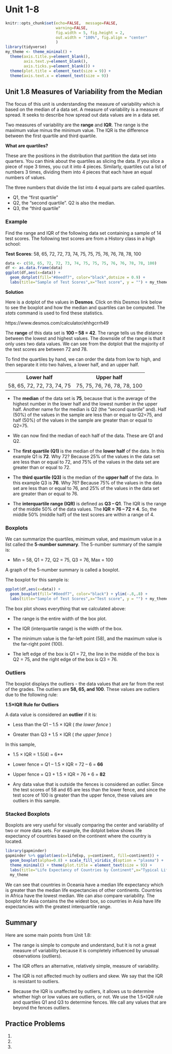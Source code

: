 # Unit 1-8 {-}

```r
knitr::opts_chunk$set(echo=FALSE,  message=FALSE, 
                      warning=FALSE, 
                      fig.width = 5, fig.height = 2,
                      out.width = "100%", fig.align = "center"
                      )
library(tidyverse)
my_theme <- theme_minimal() +
  theme(axis.title.y=element_blank(),
        axis.text.y=element_blank(),
        axis.ticks.y=element_blank()) +
  theme(plot.title = element_text(size = 9)) +
  theme(axis.text.x = element_text(size = 9))

```

## Unit 1.8 Measures of Variability from the Median {-}

The focus of this unit is understanding the measure of variability which is based on the median of a data set. A measure of variability is a measure of spread. It seeks to describe how spread out data values are in a data set.

Two measures of variability are the **range** and **IQR**. The range is the maximum value minus the minimum value. The IQR is the difference between the first quartile and third quartile.

**What are quartiles?**

These are the positions in the distribution that partition the data set into quarters. You can think about the quartiles as slicing the data. If you slice a piece of rope 3 times, you cut it into 4 pieces.
Similarly, quartiles cut a list of numbers 3 times, dividing them into 4 pieces that each have an equal numbers of values. 

The three numbers that divide the list into 4 equal parts are called quartiles.

- Q1, the "first quartile"
- Q2, the "second quartile". Q2 is also the median.
- Q3, the "third quartile"
 
### Example {-}

Find the range and IQR of the following data set containing a sample of 14 test scores. The following test scores are from a History class in a high school:

**Test Scores**: 58, 65, 72, 72, 73, 74, 75, 75, 75, 76, 76, 78, 78, 100

```r

data <- c(58, 65, 72, 72, 73, 74, 75, 75, 75, 76, 76, 78, 78, 100)
df <- as.data.frame(data)
ggplot(df,aes(x=data)) + 
  geom_dotplot(fill="#8eedf7", color="black",dotsize = 0.9) +
  labs(title="Sample of Test Scores",x="Test score", y = "") + my_theme

```

**Solution** 

Here is a dotplot of the values in **Desmos**.  Click on this Desmos link below to see the boxplot and how the median and quartiles can be computed.  The _stats_ command is used to find these statistics.

https://www.desmos.com/calculator/ehhgcrrh49

The **range** of this data set is **100 – 58 = 42**. The range tells us the distance between the lowest and highest values. The downside of the range is that it only uses two data values.
We can see from the dotplot that the majority of the test scores are between 72 and 78.

To find the quartiles by hand, we can order the data from low to high, and then separate it into two halves, a lower half, and an upper half.

<table>
  <tr>
    <th>Lower half</th>
    <th>Upper half</th>
  </tr>
  <tr>
    <td>58, 65, 72, 72, 73, 74, 75</td>
    <td>75, 75, 76, 76, 78, 78, 100</td>
  </tr>
</table>

- The **median** of the data set is **75**, because that is the average of the highest number in the lower half and the lowest number in the upper half. Another name for the median is Q2 (the "second quartile" and). Half (50%) of the values in the sample are less than or equal to Q2=75, and half (50%) of the values in the sample are greater than or equal to Q2=75.

- We can now find the median of each half of the data. These are Q1 and Q2.

- The **first quartile (Q1) ** is the median of the **lower half** of the data. In this example Q1 is **72**. Why 72? Because 25% of the values in the data set are less than or equal to 72, and 75% of the values in the data set are greater than or equal to 72.

- The **third quartile (Q3)** is the median of the **upper half** of the data. In this example Q3 is **76**. Why 76? Because 75% of the values in the data set are less than or equal to 76, and 25% of the values in the data set are greater than or equal to 76.

- The **interquartile range (IQR)** is defined as **Q3 – Q1**.  The IQR is the range of the middle 50% of the data values. The **IQR = 76 – 72 = 4**. So, the middle 50% (middle half) of the test scores are within a range of 4.

### Boxplots {-}

We can summarize the quartiles, minimum value, and maximum value in a list called the **5-number summary**. The 5-number summary of the sample is: 

- Min = 58, Q1 = 72, Q2 = 75, Q3 = 76, Max = 100

A graph of the 5-number summary is called a boxplot.

The boxplot for this sample is:

```r
ggplot(df,aes(x=data)) + 
  geom_boxplot(fill="#8eedf7", color="black") + ylim(-.8,.8) +
  labs(title="Sample of Test Scores",x="Test score", y = "") + my_theme

```


The box plot shows everything that we calculated above:

- The range is the entire width of the box plot.

- The IQR (interquartile range) is the width of the box.

- The minimum value is the far-left point (58), and the maximum value is the far-right point (100).

- The left edge of the box is Q1 = 72, the line in the middle of the box is Q2 = 75, and the right edge of the box is Q3 = 76.

### Outliers {-}

The boxplot displays the outliers - the data values that are far from the rest of the grades. The outliers are **58, 65, and 100**.
These values are outliers due to the following rule:

**1.5×IQR Rule for Outliers**

A data value is considered an **outlier** if it is:

- Less than the Q1 – 1.5 × IQR ( _the lower fence_ ) 

- Greater than Q3 + 1.5 × IQR ( _the upper fence_ ) 

In this sample, 

- 1.5 × IQR = 1.5(4) = 6**

- Lower fence = Q1 – 1.5 × IQR = 72 – 6 = **66**  

- Upper fence = Q3 + 1.5 × IQR = 76 + 6 = **82** 

- Any data value that is outside the fences is considered an outlier.  Since the test scores of 58 and 65 are less than the lower fence, and since the test score of 100 is greater than the upper fence, these values are outliers in this sample.

### Stacked Boxplots {-}

Boxplots are very useful for visually comparing the center and variability of two or more data sets.  For example, the dotplot below shows life expectancy of countries based on the continent where the country is located.

```r
library(gapminder)
gapminder %>% ggplot(aes(x=lifeExp, y=continent, fill=continent)) + 
  geom_boxplot(alpha=0.8) + scale_fill_viridis_d(option = "plasma") +
  theme_minimal() + theme(plot.title = element_text(size = 9)) +
  labs(title="Life Expectancy of Countries by Continent",x="Typical Life Expectancy (in years)", y = "") +
  my_theme
```
We can see that countries in Oceania have a median life expectancy which is greater than the median life expectancies of other continents.  Countries in Africa have the lowest median.  We can also compare variability.  The boxplot for Asia contains the the widest box, so countries in Asia have life expectancies with the greatest interquartile range.

## Summary {-}

Here are some main points from Unit 1.8:

- The range is simple to compute and understand, but it is not a great measure of variability because it is completely influenced by unusual observations (outliers).

- The IQR offers an alternative, relatively simple, measure of variability.

- The IQR is not affected much by outliers and skew. We say that the IQR is resistant to outliers.

- Because the IQR is unaffected by outliers, it allows us to determine whether high or low values are outliers, or not. We use the 1.5×IQR rule and quartiles Q1 and Q3 to determine fences. We call any values that are beyond the fences outliers.

## Practice Problems {-}

1.
2.
3.
